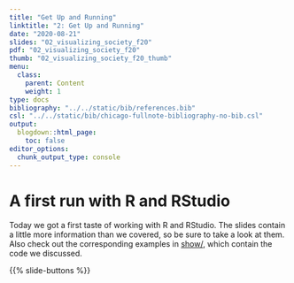 ```yaml
---
title: "Get Up and Running"
linktitle: "2: Get Up and Running"
date: "2020-08-21"
slides: "02_visualizing_society_f20"
pdf: "02_visualizing_society_f20"
thumb: "02_visualizing_society_f20_thumb"
menu:
  class:
    parent: Content
    weight: 1
type: docs
bibliography: "../../static/bib/references.bib"
csl: "../../static/bib/chicago-fullnote-bibliography-no-bib.csl"
output:
  blogdown::html_page:
    toc: false
editor_options: 
  chunk_output_type: console
---
```


# A first run with R and RStudio

Today we got a first taste of working with R and RStudio. The slides contain a little more information than we covered, so be sure to take a look at them. Also check out the corresponding examples in [show/](/show/), which contain the code we discussed.


{{% slide-buttons %}}
